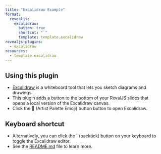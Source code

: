 ```yaml
---
title: "Excalidraw Example"
format:
  revealjs:
    excalidraw: 
      button: true
      shortcut: "`"
      template: template.excalidraw
revealjs-plugins:
  - excalidraw
resources:
  - template.excalidraw
---
```


## Using this plugin

- [Excalidraw](https://github.com/excalidraw/excalidraw) is a whiteboard tool that lets you sketch diagrams and drawings.
- This plugin adds a button to the bottom of your RevalJS slides that opens a local version of the Excalidraw canvas.
- Click the 🎨 (Artist Palette Emoji) button button to open Excalidraw.

## Keyboard shortcut

- Alternatively, you can click the ` (backtick) button on your keyboard to toggle the Excalidraw editor.
- See the [README.md](README.md) file to learn more.
